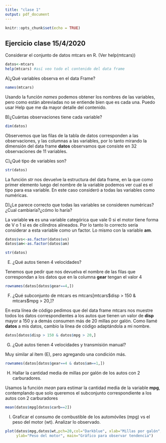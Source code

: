 ```yaml
---
title: "clase 1"
output: pdf_document
---
```


```r
knitr::opts_chunk$set(echo = TRUE)
```

## Ejercicio clase 15/4/2020

Considerar el conjunto de datos mtcars en R. (Ver help(mtcars))

```r
datos<-mtcars
help(mtcars) #así veo todo el contenido del data frame


```

A)¿Qué variables observa en el data Frame?

```r
names(mtcars)
```

Usando la función *names* podemos obtener los nombres de las variables, pero como están abreviadas no se entiende bien que es cada una. Puedo usar Help que me da mayor detalle del contenido.

B)¿Cuántas observaciones tiene cada variable?

```r
dim(datos)
```

Observemos que las filas de la tabla de datos corresponden a las observaciones, y las columnas a las variables, por lo tanto mirando la dimensión del data frame **datos** observamos que consiste en 32 observaciones de 11 variables.

C)¿Qué tipo de variables son?

```r
str(datos)
```

La función *str* nos devuelve la estructura del data frame, en la que como primer elemento luego del nombre de la variable podemos ver cual es el tipo para esa variable. En este caso consideró a todas las variables como numéricas. 

D)¿Le parece correcto que todas las variables se consideren numéricas? ¿Cual cambiaría?¿cómo lo haría?

La variable **vs** es una variable categórica que vale 0 si el motor tiene forma de V o 1 si es de cilindros alineados. Por lo tanto lo correcto sería considerar a esta variable como un factor. Lo mismo con la variable **am**.

```r
datos$vs<-as.factor(datos$vs)
datos$am<-as.factor(datos$am)

str(datos)
```


E) ¿Qué autos tienen 4 velocidades?

Tenemos que pedir que nos devuelva el nombre de las filas que correspondan a los datos que en la columna **gear** tengan el valor 4

```r
rownames(datos[datos$gear==4,])
```


F) ¿Qué subconjunto de mtcars es mtcars[mtcars\$disp > 150 & mtcars\$mpg > 20,]?

En esta línea de código pedimos que del data frame mtcars nos muestre todos los datos correspondientes a los autos que tienen un valor de **disp** mayor a 150 y a demás consumen más de 20 millas por galón. Como llamé **datos** a mis datos, cambio la línea de código adaptándola a mi nombre.

```r
datos[datos$disp > 150 & datos$mpg > 20,]
```


G) ¿Qué autos tienen 4 velocidades y transmisión manual?

Muy similar al ítem (E), pero agregando una condición más.

```r
rownames(datos[datos$gear==4 & datos$am==1,])

```


H) Hallar la cantidad media de millas por galón de los autos con 2 carburadores.

Usamos la función *mean* para estimar la cantidad media de la variable **mpg**, contemplando que solo queremos el subconjunto correspondiente a los autos con 2 carburadores

```r
mean(datos$mpg[datos$carb==2])
```


I) Graficar el consumo de combustible de los automóviles (mpg) vs el peso del motor (wt). Analizar lo observado.
```r
plot(datos$mpg,datos$wt,pch=20,col="Darkblue", xlab="Millas por galón",
     ylab="Peso del motor", main="Gráfico para observar tendencia")
```


